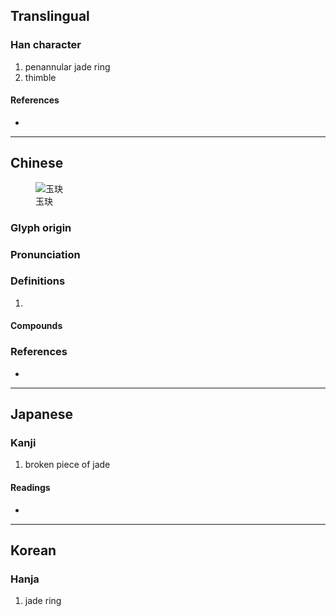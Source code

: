 {{character info/new}}
==Translingual==

===Han character===
{{Han char|rn=96|rad=玉|as=04|sn=8|four=15130|canj=MGDK|ids=⿰𤣩夬}}

# penannular jade ring
# thimble

====References====
* {{Han ref|kx=0728.120|dkj=20869|dj=1140.110|hdz=21105.050|uh=73A6|ud=29606|bh=CD69|bd=52585}}

----

==Chinese==
{{zh-forms}}
[[File:田螺山遗址出土玉玦.JPG|thumb|玉玦]]
===Glyph origin===
{{Han etym}}

===Pronunciation===
{{zh-pron
|m=jué
|c=kyut3
|mc=y
|oc=y
|cat=
}}

===Definitions===
{{zh-hanzi}}

# {{rfdef|zh}}

====Compounds====
{{zh-der|玉玦}}

===References===
* {{R:twedu|B02601}}

----

==Japanese==

===Kanji===
{{ja-kanji|grade=|rs=玉04}}

# broken piece of jade

====Readings====
* {{ja-readings|on=[[けつ]] (ketsu), [[けち]] (kechi)|kun=}}

----

==Korean==

===Hanja===
{{ko-hanja|hangeul=결|eumhun=|rv=gyeol|mr=kyŏl|y=kyel}}

# jade ring